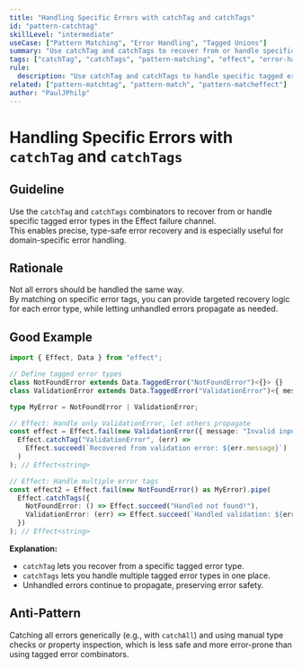 ```yaml
---
title: "Handling Specific Errors with catchTag and catchTags"
id: "pattern-catchtag"
skillLevel: "intermediate"
useCase: ["Pattern Matching", "Error Handling", "Tagged Unions"]
summary: "Use catchTag and catchTags to recover from or handle specific error types in the Effect failure channel, enabling precise and type-safe error recovery."
tags: ["catchTag", "catchTags", "pattern-matching", "effect", "error-handling", "tagged-union"]
rule:
  description: "Use catchTag and catchTags to handle specific tagged error types in the Effect failure channel, providing targeted recovery logic."
related: ["pattern-matchtag", "pattern-match", "pattern-matcheffect"]
author: "PaulJPhilp"
---
```


# Handling Specific Errors with `catchTag` and `catchTags`

## Guideline

Use the `catchTag` and `catchTags` combinators to recover from or handle specific tagged error types in the Effect failure channel.  
This enables precise, type-safe error recovery and is especially useful for domain-specific error handling.

## Rationale

Not all errors should be handled the same way.  
By matching on specific error tags, you can provide targeted recovery logic for each error type, while letting unhandled errors propagate as needed.

## Good Example

```typescript
import { Effect, Data } from "effect";

// Define tagged error types
class NotFoundError extends Data.TaggedError("NotFoundError")<{}> {}
class ValidationError extends Data.TaggedError("ValidationError")<{ message: string }> {}

type MyError = NotFoundError | ValidationError;

// Effect: Handle only ValidationError, let others propagate
const effect = Effect.fail(new ValidationError({ message: "Invalid input" }) as MyError).pipe(
  Effect.catchTag("ValidationError", (err) =>
    Effect.succeed(`Recovered from validation error: ${err.message}`)
  )
); // Effect<string>

// Effect: Handle multiple error tags
const effect2 = Effect.fail(new NotFoundError() as MyError).pipe(
  Effect.catchTags({
    NotFoundError: () => Effect.succeed("Handled not found!"),
    ValidationError: (err) => Effect.succeed(`Handled validation: ${err.message}`),
  })
); // Effect<string>
```

**Explanation:**  
- `catchTag` lets you recover from a specific tagged error type.
- `catchTags` lets you handle multiple tagged error types in one place.
- Unhandled errors continue to propagate, preserving error safety.

## Anti-Pattern

Catching all errors generically (e.g., with `catchAll`) and using manual type checks or property inspection, which is less safe and more error-prone than using tagged error combinators.